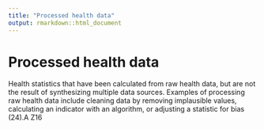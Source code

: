 ```yaml
---
title: "Processed health data"
output: rmarkdown::html_document
---
```


# Processed health data

Health statistics that have been  calculated from raw health  data, but are  not the result of synthesizing multiple  data  sources. Examples of processing  raw health data include cleaning data by  removing implausible  values, calculating  an indicator with an  algorithm, or  adjusting a statistic for bias (24).A Z16
